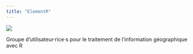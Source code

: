 ```yaml
---
title: "ElementR"
---
```


![](img/ElementR.png)

Groupe d'utilisateur·rice·s pour le traitement de l'information géographique avec R
